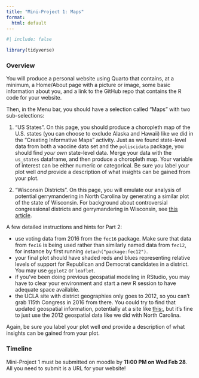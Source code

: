 ```yaml
---
title: "Mini-Project 1: Maps"
format:
  html: default
---
```

  
```r
#| include: false

library(tidyverse)
```

### Overview

You will produce a personal website using Quarto that contains, at a minimum, a Home/About page with a picture or image, some basic information about you, and a link to the GitHub repo that contains the R code for your website.  

Then, in the Menu bar, you should have a selection called "Maps" with two sub-selections:

1. "US States".  On this page, you should produce a choropleth map of the U.S. states (you can choose to exclude Alaska and Hawaii) like we did in the "Creating Informative Maps" activity.  Just as we found state-level data from both a vaccine data set and the `poliscidata` package, you should find *your own* state-level data.  Merge your data with the `us_states` dataframe, and then produce a choropleth map.  Your variable of interest can be either numeric or categorical.  Be sure you label your plot well *and* provide a description of what insights can be gained from your plot.

2. "Wisconsin Districts".  On this page, you will emulate our analysis of potential gerrymandering in North Carolina by generating a similar plot of the state of Wisconsin.  For background about controversial congressional districts and gerrymandering in Wisconsin, see [this article](https://www.nytimes.com/2023/12/22/us/wisconsin-redistricting-maps-gerrymander.html).  

A few detailed instructions and hints for Part 2:

- use voting data from 2016 from the `fec16` package.  Make sure that data from `fec16` is being used rather than similarly named data from `fec12`, for instance by first running `detach("package:fec12")`. 
- your final plot should have shaded reds and blues representing relative levels of support for Republican and Democrat candidates in a district.  You may use `ggplot2` or `leaflet`.
- if you've been doing previous geospatial modeling in RStudio, you may have to clear your environment and start a new R session to have adequate space available.   
- the UCLA site with district geographies only goes to 2012, so you can't grab 115th Congress in 2016 from there.  You could try to find that updated geospatial information, potentially at a site like [this:](https://www.census.gov/geographies/mapping-files/time-series/geo/carto-boundary-file.2016.html#list-tab-1556094155), but it's fine to just use the 2012 geospatial data like we did with North Carolina.

Again, be sure you label your plot well *and* provide a description of what insights can be gained from your plot.


### Timeline

Mini-Project 1 must be submitted on moodle by **11:00 PM on Wed Feb 28**.  All you need to submit is a URL for your website!
